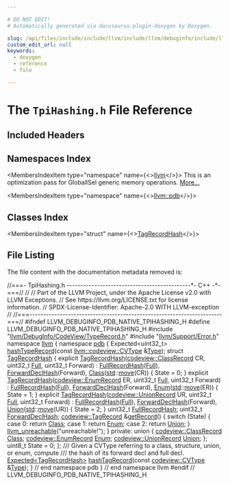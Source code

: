 ```yaml
---

# DO NOT EDIT!
# Automatically generated via docusaurus-plugin-doxygen by Doxygen.

slug: /api/files/include/include/llvm/include/llvm/debuginfo/include/llvm/debuginfo/pdb/include/llvm/debuginfo/pdb/native/tpihashing-h
custom_edit_url: null
keywords:
  - doxygen
  - reference
  - file

---
```





# The `TpiHashing.h` File Reference

<DoxygenPage pluginConfig={pluginConfig}>



## Included Headers

<IncludesList>
<IncludesListItem
  filePath="llvm/DebugInfo/CodeView/TypeRecord.h"
  permalink="/docs/api/files/include/include/llvm/include/llvm/debuginfo/include/llvm/debuginfo/codeview/typerecord-h"
  isLocal="true" />
<IncludesListItem
  filePath="llvm/Support/Error.h"
  permalink="/docs/api/files/include/include/llvm/include/llvm/support/error-h"
  isLocal="true" />
</IncludesList>

## Namespaces Index

<MembersIndex>

<MembersIndexItem
  type="namespace"
  name={<><a href="/docs/api/namespaces/llvm">llvm</a></>}>
This is an optimization pass for GlobalISel generic memory operations. <a href="/docs/api/namespaces/llvm/#details">More...</a>
</MembersIndexItem>

<MembersIndexItem
  type="namespace"
  name={<><a href="/docs/api/namespaces/llvm/pdb">llvm::pdb</a></>}>
</MembersIndexItem>

</MembersIndex>

## Classes Index

<MembersIndex>

<MembersIndexItem
  type="struct"
  name={<><a href="/docs/api/structs/llvm/pdb/tagrecordhash">TagRecordHash</a></>}>
</MembersIndexItem>

</MembersIndex>


## File Listing

The file content with the documentation metadata removed is:

<ProgramListing>

<Link id="l00001" /><CodeLine lineNumber="1"><Highlight kind="comment">//===- TpiHashing.h ---------------------------------------------&#42;- C++ -&#42;-===//</Highlight><Highlight kind="normal"></Highlight></CodeLine>
<Link id="l00002" /><CodeLine lineNumber="2"><Highlight kind="normal"></Highlight><Highlight kind="comment">//</Highlight><Highlight kind="normal"></Highlight></CodeLine>
<Link id="l00003" /><CodeLine lineNumber="3"><Highlight kind="normal"></Highlight><Highlight kind="comment">// Part of the LLVM Project, under the Apache License v2.0 with LLVM Exceptions.</Highlight><Highlight kind="normal"></Highlight></CodeLine>
<Link id="l00004" /><CodeLine lineNumber="4"><Highlight kind="normal"></Highlight><Highlight kind="comment">// See https://llvm.org/LICENSE.txt for license information.</Highlight><Highlight kind="normal"></Highlight></CodeLine>
<Link id="l00005" /><CodeLine lineNumber="5"><Highlight kind="normal"></Highlight><Highlight kind="comment">// SPDX-License-Identifier: Apache-2.0 WITH LLVM-exception</Highlight><Highlight kind="normal"></Highlight></CodeLine>
<Link id="l00006" /><CodeLine lineNumber="6"><Highlight kind="normal"></Highlight><Highlight kind="comment">//</Highlight><Highlight kind="normal"></Highlight></CodeLine>
<Link id="l00007" /><CodeLine lineNumber="7"><Highlight kind="normal"></Highlight><Highlight kind="comment">//===----------------------------------------------------------------------===//</Highlight><Highlight kind="normal"></Highlight></CodeLine>
<Link id="l00008" /><CodeLine lineNumber="8"><Highlight kind="normal"></Highlight></CodeLine>
<Link id="l00009" /><CodeLine lineNumber="9"><Highlight kind="normal"></Highlight><Highlight kind="preprocessor">#ifndef LLVM&#95;DEBUGINFO&#95;PDB&#95;NATIVE&#95;TPIHASHING&#95;H</Highlight><Highlight kind="normal"></Highlight></CodeLine>
<Link id="l00010" /><CodeLine lineNumber="10"><Highlight kind="normal"></Highlight><Highlight kind="preprocessor">#define LLVM&#95;DEBUGINFO&#95;PDB&#95;NATIVE&#95;TPIHASHING&#95;H</Highlight><Highlight kind="normal"></Highlight></CodeLine>
<Link id="l00011" /><CodeLine lineNumber="11"><Highlight kind="normal"></Highlight></CodeLine>
<Link id="l00012" /><CodeLine lineNumber="12"><Highlight kind="normal"></Highlight><Highlight kind="preprocessor">#include &quot;<a href="/docs/api/files/include/include/llvm/include/llvm/debuginfo/include/llvm/debuginfo/codeview/typerecord-h">llvm/DebugInfo/CodeView/TypeRecord.h</a>&quot;</Highlight><Highlight kind="normal"></Highlight></CodeLine>
<Link id="l00013" /><CodeLine lineNumber="13"><Highlight kind="normal"></Highlight><Highlight kind="preprocessor">#include &quot;<a href="/docs/api/files/include/include/llvm/include/llvm/support/error-h">llvm/Support/Error.h</a>&quot;</Highlight><Highlight kind="normal"></Highlight></CodeLine>
<Link id="l00014" /><CodeLine lineNumber="14"><Highlight kind="normal"></Highlight></CodeLine>
<Link id="l00015" /><CodeLine lineNumber="15"><Highlight kind="normal"></Highlight><Highlight kind="keyword">namespace </Highlight><Highlight kind="normal"><a href="/docs/api/namespaces/llvm">llvm</a> &#123;</Highlight></CodeLine>
<Link id="l00016" /><CodeLine lineNumber="16"><Highlight kind="normal"></Highlight><Highlight kind="keyword">namespace </Highlight><Highlight kind="normal"><a href="/docs/api/namespaces/llvm/pdb">pdb</a> &#123;</Highlight></CodeLine>
<Link id="l00017" /><CodeLine lineNumber="17"><Highlight kind="normal"></Highlight></CodeLine>
<Link id="l00018" /><CodeLine lineNumber="18"><Highlight kind="normal">Expected&lt;uint32&#95;t&gt; <a href="/docs/api/namespaces/llvm/pdb/#a69bf231aca848ed614fb954ea4d65ff2">hashTypeRecord</a>(</Highlight><Highlight kind="keyword">const</Highlight><Highlight kind="normal"> <a href="/docs/api/namespaces/llvm/codeview/#a238eda31f74c0f0f3224f71b50b7d165">llvm::codeview::CVType</a> &amp;<a href="/docs/api/namespaces/llvm/pdb/#a952cb7401a07c49e2879fbfc92f0dc2caa1fa27779242b4902f7ae3bdd5c6d508">Type</a>);</Highlight></CodeLine>
<Link id="l00019" /><CodeLine lineNumber="19"><Highlight kind="normal"></Highlight></CodeLine>
<Link id="l00020" /><CodeLine lineNumber="20" lineLink="/docs/api/structs/llvm/pdb/tagrecordhash"><Highlight kind="normal"></Highlight><Highlight kind="keyword">struct </Highlight><Highlight kind="normal"><a href="/docs/api/structs/llvm/pdb/tagrecordhash/#ac92cea490b7636601a96777aa6360e19">TagRecordHash</a> &#123;</Highlight></CodeLine>
<Link id="l00021" /><CodeLine lineNumber="21" lineLink="/docs/api/structs/llvm/pdb/tagrecordhash/#ac92cea490b7636601a96777aa6360e19"><Highlight kind="normal">  </Highlight><Highlight kind="keyword">explicit</Highlight><Highlight kind="normal"> <a href="/docs/api/structs/llvm/pdb/tagrecordhash/#ac92cea490b7636601a96777aa6360e19">TagRecordHash</a>(<a href="/docs/api/classes/llvm/codeview/classrecord">codeview::ClassRecord</a> CR, uint32&#95;t <a href="/docs/api/namespaces/llvm/#ad5b7ced2aa529c892b2219cd29b08760abbd47109890259c0127154db1af26c75">Full</a>,</Highlight></CodeLine>
<Link id="l00022" /><CodeLine lineNumber="22"><Highlight kind="normal">                         uint32&#95;t Forward)</Highlight></CodeLine>
<Link id="l00023" /><CodeLine lineNumber="23"><Highlight kind="normal">      : <a href="/docs/api/structs/llvm/pdb/tagrecordhash/#aebed6b6e96fec8aa75baa244ff00bd60">FullRecordHash</a>(<a href="/docs/api/namespaces/llvm/#ad5b7ced2aa529c892b2219cd29b08760abbd47109890259c0127154db1af26c75">Full</a>), <a href="/docs/api/structs/llvm/pdb/tagrecordhash/#ad7f2e7b61bdf0dae749fff81aecb355d">ForwardDeclHash</a>(Forward), <a href="/docs/api/structs/llvm/pdb/tagrecordhash/#a14259944b51c7c77cd5b1becd1397c39">Class</a>(<a href="/docs/api/namespaces/std">std</a>::<a href="/docs/api/namespaces/llvm/#abfc9c7ecf70f66901e439f7c04ef3dbb">move</a>(CR)) &#123;</Highlight></CodeLine>
<Link id="l00024" /><CodeLine lineNumber="24"><Highlight kind="normal">    State = 0;</Highlight></CodeLine>
<Link id="l00025" /><CodeLine lineNumber="25"><Highlight kind="normal">  &#125;</Highlight></CodeLine>
<Link id="l00026" /><CodeLine lineNumber="26"><Highlight kind="normal"></Highlight></CodeLine>
<Link id="l00027" /><CodeLine lineNumber="27" lineLink="/docs/api/structs/llvm/pdb/tagrecordhash/#a6d73f017abd9748dff3261a289b60d2c"><Highlight kind="normal">  </Highlight><Highlight kind="keyword">explicit</Highlight><Highlight kind="normal"> <a href="/docs/api/structs/llvm/pdb/tagrecordhash/#a6d73f017abd9748dff3261a289b60d2c">TagRecordHash</a>(<a href="/docs/api/classes/llvm/codeview/enumrecord">codeview::EnumRecord</a> ER, uint32&#95;t <a href="/docs/api/namespaces/llvm/#ad5b7ced2aa529c892b2219cd29b08760abbd47109890259c0127154db1af26c75">Full</a>,</Highlight></CodeLine>
<Link id="l00028" /><CodeLine lineNumber="28"><Highlight kind="normal">                         uint32&#95;t Forward)</Highlight></CodeLine>
<Link id="l00029" /><CodeLine lineNumber="29"><Highlight kind="normal">      : <a href="/docs/api/structs/llvm/pdb/tagrecordhash/#aebed6b6e96fec8aa75baa244ff00bd60">FullRecordHash</a>(<a href="/docs/api/namespaces/llvm/#ad5b7ced2aa529c892b2219cd29b08760abbd47109890259c0127154db1af26c75">Full</a>), <a href="/docs/api/structs/llvm/pdb/tagrecordhash/#ad7f2e7b61bdf0dae749fff81aecb355d">ForwardDeclHash</a>(Forward), <a href="/docs/api/structs/llvm/pdb/tagrecordhash/#a580312d7d779162a098ffa4490760c39">Enum</a>(<a href="/docs/api/namespaces/std">std</a>::<a href="/docs/api/namespaces/llvm/#abfc9c7ecf70f66901e439f7c04ef3dbb">move</a>(ER)) &#123;</Highlight></CodeLine>
<Link id="l00030" /><CodeLine lineNumber="30"><Highlight kind="normal">    State = 1;</Highlight></CodeLine>
<Link id="l00031" /><CodeLine lineNumber="31"><Highlight kind="normal">  &#125;</Highlight></CodeLine>
<Link id="l00032" /><CodeLine lineNumber="32"><Highlight kind="normal"></Highlight></CodeLine>
<Link id="l00033" /><CodeLine lineNumber="33" lineLink="/docs/api/structs/llvm/pdb/tagrecordhash/#a5f51cba4a2ac9a6707aa782905f37ebe"><Highlight kind="normal">  </Highlight><Highlight kind="keyword">explicit</Highlight><Highlight kind="normal"> <a href="/docs/api/structs/llvm/pdb/tagrecordhash/#a5f51cba4a2ac9a6707aa782905f37ebe">TagRecordHash</a>(<a href="/docs/api/structs/llvm/codeview/unionrecord">codeview::UnionRecord</a> UR, uint32&#95;t <a href="/docs/api/namespaces/llvm/#ad5b7ced2aa529c892b2219cd29b08760abbd47109890259c0127154db1af26c75">Full</a>,</Highlight></CodeLine>
<Link id="l00034" /><CodeLine lineNumber="34"><Highlight kind="normal">                         uint32&#95;t Forward)</Highlight></CodeLine>
<Link id="l00035" /><CodeLine lineNumber="35"><Highlight kind="normal">      : <a href="/docs/api/structs/llvm/pdb/tagrecordhash/#aebed6b6e96fec8aa75baa244ff00bd60">FullRecordHash</a>(<a href="/docs/api/namespaces/llvm/#ad5b7ced2aa529c892b2219cd29b08760abbd47109890259c0127154db1af26c75">Full</a>), <a href="/docs/api/structs/llvm/pdb/tagrecordhash/#ad7f2e7b61bdf0dae749fff81aecb355d">ForwardDeclHash</a>(Forward), <a href="/docs/api/structs/llvm/pdb/tagrecordhash/#ac24a906255e201a027a05fbf3402df78">Union</a>(<a href="/docs/api/namespaces/std">std</a>::<a href="/docs/api/namespaces/llvm/#abfc9c7ecf70f66901e439f7c04ef3dbb">move</a>(UR)) &#123;</Highlight></CodeLine>
<Link id="l00036" /><CodeLine lineNumber="36"><Highlight kind="normal">    State = 2;</Highlight></CodeLine>
<Link id="l00037" /><CodeLine lineNumber="37"><Highlight kind="normal">  &#125;</Highlight></CodeLine>
<Link id="l00038" /><CodeLine lineNumber="38"><Highlight kind="normal"></Highlight></CodeLine>
<Link id="l00039" /><CodeLine lineNumber="39" lineLink="/docs/api/structs/llvm/pdb/tagrecordhash/#aebed6b6e96fec8aa75baa244ff00bd60"><Highlight kind="normal">  uint32&#95;t <a href="/docs/api/structs/llvm/pdb/tagrecordhash/#aebed6b6e96fec8aa75baa244ff00bd60">FullRecordHash</a>;</Highlight></CodeLine>
<Link id="l00040" /><CodeLine lineNumber="40" lineLink="/docs/api/structs/llvm/pdb/tagrecordhash/#ad7f2e7b61bdf0dae749fff81aecb355d"><Highlight kind="normal">  uint32&#95;t <a href="/docs/api/structs/llvm/pdb/tagrecordhash/#ad7f2e7b61bdf0dae749fff81aecb355d">ForwardDeclHash</a>;</Highlight></CodeLine>
<Link id="l00041" /><CodeLine lineNumber="41"><Highlight kind="normal"></Highlight></CodeLine>
<Link id="l00042" /><CodeLine lineNumber="42" lineLink="/docs/api/structs/llvm/pdb/tagrecordhash/#a81f96b979e4355fecacba133113333aa"><Highlight kind="normal">  <a href="/docs/api/classes/llvm/codeview/tagrecord">codeview::TagRecord</a> &amp;<a href="/docs/api/structs/llvm/pdb/tagrecordhash/#a81f96b979e4355fecacba133113333aa">getRecord</a>() &#123;</Highlight></CodeLine>
<Link id="l00043" /><CodeLine lineNumber="43"><Highlight kind="normal">    </Highlight><Highlight kind="keywordflow">switch</Highlight><Highlight kind="normal"> (State) &#123;</Highlight></CodeLine>
<Link id="l00044" /><CodeLine lineNumber="44"><Highlight kind="normal">    </Highlight><Highlight kind="keywordflow">case</Highlight><Highlight kind="normal"> 0:</Highlight></CodeLine>
<Link id="l00045" /><CodeLine lineNumber="45"><Highlight kind="normal">      </Highlight><Highlight kind="keywordflow">return</Highlight><Highlight kind="normal"> <a href="/docs/api/structs/llvm/pdb/tagrecordhash/#a14259944b51c7c77cd5b1becd1397c39">Class</a>;</Highlight></CodeLine>
<Link id="l00046" /><CodeLine lineNumber="46"><Highlight kind="normal">    </Highlight><Highlight kind="keywordflow">case</Highlight><Highlight kind="normal"> 1:</Highlight></CodeLine>
<Link id="l00047" /><CodeLine lineNumber="47"><Highlight kind="normal">      </Highlight><Highlight kind="keywordflow">return</Highlight><Highlight kind="normal"> <a href="/docs/api/structs/llvm/pdb/tagrecordhash/#a580312d7d779162a098ffa4490760c39">Enum</a>;</Highlight></CodeLine>
<Link id="l00048" /><CodeLine lineNumber="48"><Highlight kind="normal">    </Highlight><Highlight kind="keywordflow">case</Highlight><Highlight kind="normal"> 2:</Highlight></CodeLine>
<Link id="l00049" /><CodeLine lineNumber="49"><Highlight kind="normal">      </Highlight><Highlight kind="keywordflow">return</Highlight><Highlight kind="normal"> <a href="/docs/api/structs/llvm/pdb/tagrecordhash/#ac24a906255e201a027a05fbf3402df78">Union</a>;</Highlight></CodeLine>
<Link id="l00050" /><CodeLine lineNumber="50"><Highlight kind="normal">    &#125;</Highlight></CodeLine>
<Link id="l00051" /><CodeLine lineNumber="51"><Highlight kind="normal">    <a href="/docs/api/files/include/include/llvm/include/llvm/support/errorhandling-h/#ace243f5c25697a1107cce46626b3dc94">llvm&#95;unreachable</a>(</Highlight><Highlight kind="stringliteral">&quot;unreachable!&quot;</Highlight><Highlight kind="normal">);</Highlight></CodeLine>
<Link id="l00052" /><CodeLine lineNumber="52"><Highlight kind="normal">  &#125;</Highlight></CodeLine>
<Link id="l00053" /><CodeLine lineNumber="53"><Highlight kind="normal"></Highlight></CodeLine>
<Link id="l00054" /><CodeLine lineNumber="54"><Highlight kind="normal"></Highlight><Highlight kind="keyword">private</Highlight><Highlight kind="normal">:</Highlight></CodeLine>
<Link id="l00055" /><CodeLine lineNumber="55"><Highlight kind="normal">  </Highlight><Highlight kind="keyword">union </Highlight><Highlight kind="normal">&#123;</Highlight></CodeLine>
<Link id="l00056" /><CodeLine lineNumber="56" lineLink="/docs/api/structs/llvm/pdb/tagrecordhash/#a14259944b51c7c77cd5b1becd1397c39"><Highlight kind="normal">    <a href="/docs/api/classes/llvm/codeview/classrecord">codeview::ClassRecord</a> <a href="/docs/api/structs/llvm/pdb/tagrecordhash/#a14259944b51c7c77cd5b1becd1397c39">Class</a>;</Highlight></CodeLine>
<Link id="l00057" /><CodeLine lineNumber="57" lineLink="/docs/api/structs/llvm/pdb/tagrecordhash/#a580312d7d779162a098ffa4490760c39"><Highlight kind="normal">    <a href="/docs/api/classes/llvm/codeview/enumrecord">codeview::EnumRecord</a> <a href="/docs/api/structs/llvm/pdb/tagrecordhash/#a580312d7d779162a098ffa4490760c39">Enum</a>;</Highlight></CodeLine>
<Link id="l00058" /><CodeLine lineNumber="58" lineLink="/docs/api/structs/llvm/pdb/tagrecordhash/#ac24a906255e201a027a05fbf3402df78"><Highlight kind="normal">    <a href="/docs/api/structs/llvm/codeview/unionrecord">codeview::UnionRecord</a> <a href="/docs/api/structs/llvm/pdb/tagrecordhash/#ac24a906255e201a027a05fbf3402df78">Union</a>;</Highlight></CodeLine>
<Link id="l00059" /><CodeLine lineNumber="59"><Highlight kind="normal">  &#125;;</Highlight></CodeLine>
<Link id="l00060" /><CodeLine lineNumber="60"><Highlight kind="normal"></Highlight></CodeLine>
<Link id="l00061" /><CodeLine lineNumber="61"><Highlight kind="normal">  uint8&#95;t State = 0;</Highlight></CodeLine>
<Link id="l00062" /><CodeLine lineNumber="62"><Highlight kind="normal">&#125;;</Highlight></CodeLine>
<Link id="l00063" /><CodeLine lineNumber="63"><Highlight kind="normal"></Highlight><Highlight kind="comment"></Highlight></CodeLine>
<Link id="l00064" /><CodeLine lineNumber="64"><Highlight kind="comment">/// Given a CVType referring to a class, structure, union, or enum, compute</Highlight></CodeLine>
<Link id="l00065" /><CodeLine lineNumber="65"><Highlight kind="comment">/// the hash of its forward decl and full decl.</Highlight><Highlight kind="normal"></Highlight></CodeLine>
<Link id="l00066" /><CodeLine lineNumber="66"><Highlight kind="normal"><a href="/docs/api/classes/llvm/expected">Expected&lt;TagRecordHash&gt;</a> <a href="/docs/api/namespaces/llvm/pdb/#ac4ae17008fa3248cf4065352bdf7e029">hashTagRecord</a>(</Highlight><Highlight kind="keyword">const</Highlight><Highlight kind="normal"> <a href="/docs/api/namespaces/llvm/codeview/#a238eda31f74c0f0f3224f71b50b7d165">codeview::CVType</a> &amp;<a href="/docs/api/classes/llvm/type">Type</a>);</Highlight></CodeLine>
<Link id="l00067" /><CodeLine lineNumber="67"><Highlight kind="normal"></Highlight></CodeLine>
<Link id="l00068" /><CodeLine lineNumber="68"><Highlight kind="normal">&#125; </Highlight><Highlight kind="comment">// end namespace pdb</Highlight><Highlight kind="normal"></Highlight></CodeLine>
<Link id="l00069" /><CodeLine lineNumber="69"><Highlight kind="normal">&#125; </Highlight><Highlight kind="comment">// end namespace llvm</Highlight><Highlight kind="normal"></Highlight></CodeLine>
<Link id="l00070" /><CodeLine lineNumber="70"><Highlight kind="normal"></Highlight></CodeLine>
<Link id="l00071" /><CodeLine lineNumber="71"><Highlight kind="normal"></Highlight><Highlight kind="preprocessor">#endif </Highlight><Highlight kind="comment">// LLVM&#95;DEBUGINFO&#95;PDB&#95;NATIVE&#95;TPIHASHING&#95;H</Highlight><Highlight kind="normal"></Highlight></CodeLine>

</ProgramListing>


</DoxygenPage>
